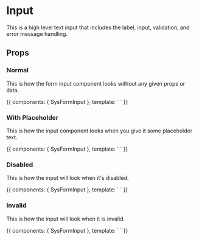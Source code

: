 

<Meta title="High Level Components|Input" component={SysFormInput} />

# Input

This is a high level text input that includes the label, input, validation, and
error message handling.

## Props

<Props of={SysFormInput} />

### Normal

This is how the form input component looks without any given props or data.

<Preview>
  <Story height="200px" name="Normal">
    {{
      components: { SysFormInput },
      template: `
        <sys-form-input
          id="normal"
          label="Input"
        />
      `
    }}
  </Story>
</Preview>

### With Placeholder

This is how the input component looks when you give it some placeholder text.

<Preview>
  <Story height="200px" name="Placeholder">
    {{
      components: { SysFormInput },
      template: `
        <sys-form-input
          id="placeholder"
          label="Input"
          placeholder="Placeholder Text"
        />
      `
    }}
  </Story>
</Preview>

### Disabled

This is how the input will look when it's disabled.

<Preview>
  <Story height="200px" name="Disabled">
    {{
      components: { SysFormInput },
      template: `
        <sys-form-input
          disabled
          id="disabled"
          label="Input"
          value="text"
        />
      `
    }}
  </Story>
</Preview>

### Invalid

This is how the input will look when it is invalid.

<Preview>
  <Story height="200px" name="Invalid">
    {{
      components: { SysFormInput },
      template: `
        <sys-form-input
          id="invalid"
          immediate
          label="Input"
          validation="required"
        />
      `
    }}
  </Story>
</Preview>

